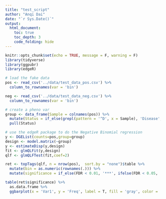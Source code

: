 ```yaml
---
title: "test_script"
author: "Anqi Dai"
date: "`r Sys.Date()`"
output:
  html_document:
    toc: true
    toc_depth: 3
    code_folding: hide
---
```


```r
knitr::opts_chunk$set(echo = TRUE, message = F, warning = F)
library(tidyverse)
library(ggpubr)
library(edgeR)
```

```r
# load the fake data
pos <- read_csv('../data/test_data_pos.csv') %>%
  column_to_rownames(var = 'bin')

neg <- read_csv('../data/test_data_neg.csv') %>%
  column_to_rownames(var = 'bin') 
```

```r
# create a pheno var
group <- data_frame(Sample = colnames(pos)) %>%
  mutate(Status = if_else(grepl(pattern = '^D', x = Sample), 'Disease', 'Control')) %>%
  pull(Status)
```

```r
# use the edgeR package to do the Negative Binomial regression
y <- DGEList(counts=pos,group=group)
design <- model.matrix(~group)
y <- estimateDisp(y,design)
fit <- glmQLFit(y,design)
qlf <- glmQLFTest(fit,coef=2)

ret <- topTags(qlf, n = nrow(pos),  sort.by = "none")$table %>%
  mutate(bin = as.numeric(rownames(.))) %>%
  mutate(significance = if_else(FDR < 0.01, '***', ifelse(FDR < 0.05, '**', if_else(FDR < 0.1, '*', ''))))

table(ret$significance) %>%
  as.data.frame %>%
  ggbarplot(x = 'Var1', y = 'Freq', label = T, fill = 'gray', color = '000')


```

